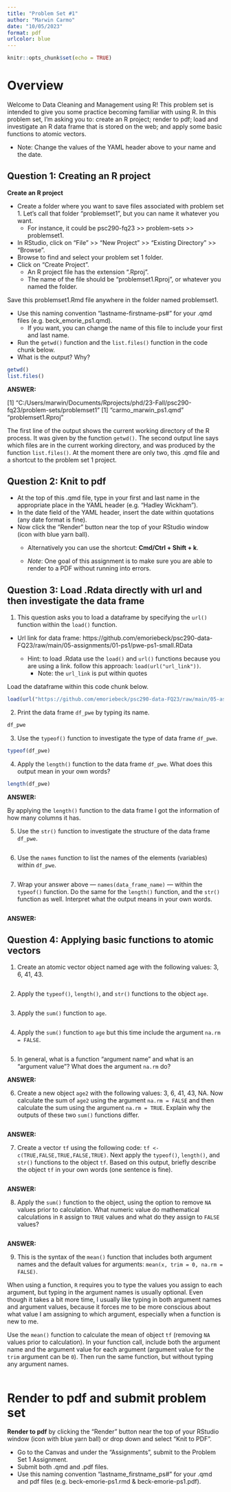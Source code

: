 ```yaml
---
title: "Problem Set #1"
author: "Marwin Carmo"
date: "10/05/2023"
format: pdf
urlcolor: blue
---
```


```r
knitr::opts_chunk$set(echo = TRUE)
```

# Overview 

Welcome to Data Cleaning and Management using R! This problem set is intended to give you some practice becoming familiar with using R. In this problem set, I'm asking you to: create an R project; render to pdf; load and investigate an R data frame that is stored on the web; and apply some basic functions to atomic vectors.

- Note: Change the values of the YAML header above to your name and the date. 


## Question 1: Creating an R project

**Create an R project**  

- Create a folder where you want to save files associated with problem set 1. Let's call that folder "problemset1", but you can name it whatever you want.
  - For instance, it could be psc290-fq23 >> problem-sets >> problemset1.
- In RStudio, click on "File" >> "New Project" >> "Existing Directory" >> "Browse".
- Browse to find and select your problem set 1 folder.
- Click on "Create Project".
  - An R project file has the extension ".Rproj".
  - The name of the file should be "problemset1.Rproj", or whatever you named the folder.

Save this problemset1.Rmd file anywhere in the folder named problemset1.

- Use this naming convention "lastname-firstname-ps#" for your .qmd files (e.g. beck_emorie_ps1.qmd).
  - If you want, you can change the name of this file to include your first and last name.
- Run the `getwd()` function and the `list.files()` function in the code chunk below.
- What is the output? Why?  

```r
getwd()
list.files()
```


**ANSWER:** 

[1] "C:/Users/marwin/Documents/Rprojects/phd/23-Fall/psc290-fq23/problem-sets/problemset1"
[1] "carmo_marwin_ps1.qmd" "problemset1.Rproj" 

The first line of the output shows the current working directory of the R process. It was given by the function `getwd()`. The second output line says which files are in the current working directory, and was produced by the function `list.files()`. At the moment there are only two, this .qmd file and a shortcut to the problem set 1 project.

## Question 2: Knit to pdf  

- At the top of this .qmd file, type in your first and last name in the appropriate place in the YAML header (e.g. "Hadley Wickham").
- In the date field of the YAML header, insert the date within quotations (any date format is fine).
- Now click the "Render" button near the top of your RStudio window (icon with blue yarn ball).
  - Alternatively you can use the shortcut: __Cmd/Ctrl + Shift + k__.

  - *Note*: One goal of this assignment is to make sure you are able to render to a PDF without running into errors.

## Question 3: Load .Rdata directly with url and then investigate the data frame

1. This question asks you to load a dataframe by specifying the `url()` function within the `load()` function.
- Url link for data frame: https://github.com/emoriebeck/psc290-data-FQ23/raw/main/05-assignments/01-ps1/pwe-ps1-small.RData

  - Hint: to load .Rdata use the `load()` and `url()` functions because you are using a link. follow this approach: `load(url("url_link"))`.
    - Note: the `url_link` is put within quotes

Load the dataframe within this code chunk below.
```r
load(url("https://github.com/emoriebeck/psc290-data-FQ23/raw/main/05-assignments/01-ps1/pwe-ps1-small.RData"))

```

2. Print the data frame `df_pwe` by typing its name.
```r
df_pwe
```

3. Use the `typeof()` function to investigate the type of data frame `df_pwe`.
```r
typeof(df_pwe)
```

4. Apply the `length()` function to the data frame `df_pwe`. What does this output mean in your own words?
```r
length(df_pwe)
```


**ANSWER:** 

By applying the `length()` function to the data frame I got the information of how many columns it has.

5. Use the `str()` function to investigate the structure of the data frame `df_pwe`.

```r

```

6. Use the `names` function to list the names of the elements (variables) within `df_pwe`.
```r

```

7. Wrap your answer above --- `names(data_frame_name)` --- within the `typeof()` function. Do the same for the `length()` function, and the `str()` function as well. Interpret what the output means in your own words.

```r

```



**ANSWER:** 

## Question 4: Applying basic functions to atomic vectors

1. Create an atomic vector object named age with the following values: 3, 6, 41, 43.
```r

```

2. Apply the `typeof()`, `length()`, and `str()` functions to the object `age`.
```r

```

3. Apply the `sum()` function to `age`.
```r

```

4. Apply the `sum()` function to `age` but this time include the argument `na.rm = FALSE`.
```r

```

5. In general, what is a function "argument name" and what is an "argument value"? What does the argument `na.rm` do?



**ANSWER:** 

6. Create a new object `age2` with the following values: 3, 6, 41, 43, NA. Now calculate the sum of `age2` using the argument `na.rm = FALSE` and then calculate the sum using the argument `na.rm = TRUE`. Explain why the outputs of these two `sum()` functions differ.
```r

```



**ANSWER:** 

7. Create a vector `tf` using the following code: `tf <- c(TRUE,FALSE,TRUE,FALSE,TRUE)`. Next apply the  `typeof()`, `length()`, and `str()` functions to the object `tf`. Based on this output, briefly describe the object `tf` in your own words (one sentence is fine).
```r

```



**ANSWER:** 

8. Apply the `sum()` function to the object, using the option to remove `NA` values prior to calculation. What numeric value do mathematical calculations in `R` assign to `TRUE` values and what do they assign to `FALSE` values?
```r

```



**ANSWER:** 

9. This is the syntax of the `mean()` function that includes both argument names and the default values for arguments: `mean(x, trim = 0, na.rm = FALSE)`. 

When using a function, `R` requires you to type the values you assign to each argument, but typing in the argument names is usually optional. Even though it takes a bit more time, I usually like typing in both argument names and argument values, because it forces me to be more conscious about what value I am assigning to which argument, especially when a function is new to me. 

Use the `mean()` function to calculate the mean of object `tf` (removing `NA` values prior to calculation). In your function call, include both the argument name and the argument value for each argument (argument value for the `trim` argument can be `0`). Then run the same function, but without typing any argument names.

```r

```

# Render to pdf and submit problem set  

**Render to pdf** by clicking the "Render" button near the top of your RStudio window (icon with blue yarn ball) or drop down and select "Knit to PDF".

- Go to the Canvas and under the "Assignments", submit to the Problem Set 1 Assignment.  
- Submit both .qmd and .pdf files.  
- Use this naming convention "lastname_firstname_ps#" for your .qmd and pdf files (e.g. beck-emorie-ps1.rmd & beck-emorie-ps1.pdf).
